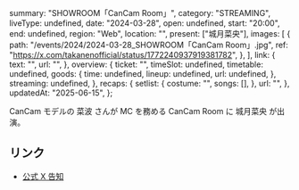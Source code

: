   summary: "SHOWROOM「CanCam Room」",
  category: "STREAMING",
  liveType: undefined,
  date: "2024-03-28",
  open: undefined,
  start: "20:00",
  end: undefined,
  region: "Web",
  location: "",
  present: ["城月菜央"],
  images: [
    {
      path: "/events/2024/2024-03-28_SHOWROOM「CanCam Room」.jpg",
      ref: "https://x.com/takanenofficial/status/1772240937919381782",
    },
  ],
  link: {
    text: "",
    url: "",
  },
  overview: {
    ticket: "",
    timeSlot: undefined,
    timetable: undefined,
    goods: {
      time: undefined,
      lineup: undefined,
      url: undefined,
    },
    streaming: undefined,
  },
  recaps: {
    setlist: {
      costume: "",
      songs: [],
    },
    url: "",
  },
  updatedAt: "2025-06-15",
};

CanCam モデルの 菜波 さんが MC を務める CanCam Room に 城月菜央 が出演。

## リンク

- [公式 X 告知](https://x.com/takanenofficial/status/1772240937919381782)
